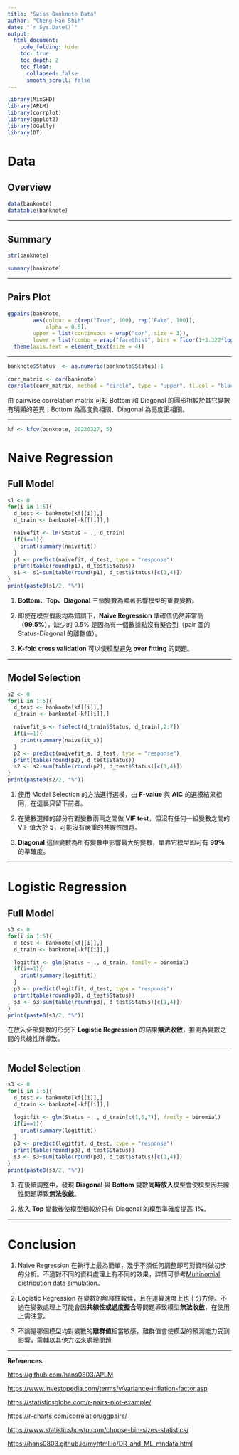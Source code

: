 ```yaml
---
title: "Swiss Banknote Data"
author: "Cheng-Han Shih"
date: "`r Sys.Date()`"
output: 
  html_document:
    code_folding: hide
    toc: true
    toc_depth: 2
    toc_float:
      collapsed: false
      smooth_scroll: false
---
```


```r
library(MixGHD)
library(APLM)
library(corrplot)
library(ggplot2)
library(GGally)
library(DT)
```

# Data {.tabset}

## Overview

```r
data(banknote)
datatable(banknote)
```

----

## Summary

```r
str(banknote)
```

```r
summary(banknote)
```

----

## Pairs Plot

```r
ggpairs(banknote, 
        aes(colour = c(rep("True", 100), rep("Fake", 100)), 
            alpha = 0.5), 
        upper = list(continuous = wrap("cor", size = 3)),
        lower = list(combo = wrap("facethist", bins = floor(1+3.322*log(dim(banknote)[1]))))) + 
  theme(axis.text = element_text(size = 4))
```

----

```r
banknote$Status  <- as.numeric(banknote$Status)-1
```

```r
corr_matrix <- cor(banknote)
corrplot(corr_matrix, method = "circle", type = "upper", tl.col = "black")
```

由 pairwise correlation matrix 可知 Bottom 和 Diagonal 的圓形相較於其它變數有明顯的差異；Bottom 為高度負相關、Diagonal 為高度正相關。

----

```r
kf <- kfcv(banknote, 20230327, 5)
```

# Naive Regression {.tabset}

## Full Model
```r
s1 <- 0
for(i in 1:5){
  d_test <- banknote[kf[[i]],]
  d_train <- banknote[-kf[[i]],]

  naivefit <- lm(Status ~ ., d_train)
  if(i==1){
    print(summary(naivefit))
  }
  p1 <- predict(naivefit, d_test, type = "response")
  print(table(round(p1), d_test$Status))
  s1 <- s1+sum(table(round(p1), d_test$Status)[c(1,4)])
}
print(paste0(s1/2, "%"))
```

1. **Bottom、Top、Diagonal** 三個變數為顯著影響模型的重要變數。

2. 即使在模型假設均為錯誤下，**Naive Regression** 準確值仍然非常高（**99.5%**），缺少的 0.5% 是因為有一個數據點沒有擬合到（pair 圖的 Status-Diagonal 的離群值）。

3. **K-fold cross validation** 可以使模型避免 **over fitting** 的問題。

----

## Model Selection

```r
s2 <- 0
for(i in 1:5){
  d_test <- banknote[kf[[i]],]
  d_train <- banknote[-kf[[i]],]

  naivefit_s <- fselect(d_train$Status, d_train[,2:7])
  if(i==1){
    print(summary(naivefit_s))
  }
  p2 <- predict(naivefit_s, d_test, type = "response")
  print(table(round(p2), d_test$Status))
  s2 <- s2+sum(table(round(p2), d_test$Status)[c(1,4)])
}
print(paste0(s2/2, "%"))
```

1. 使用 Model Selection 的方法進行選模，由 **F-value** 與 **AIC** 的選模結果相同，在這裏只留下前者。

2. 在變數選擇的部分有對變數兩兩之間做 **VIF test**，但沒有任何一組變數之間的 VIF 值大於 **5**，可能沒有嚴重的共線性問題。

3. **Diagonal** 這個變數為所有變數中影響最大的變數，單靠它模型即可有 **99％** 的準確度。

---

# Logistic Regression {.tabset}

## Full Model
```r
s3 <- 0
for(i in 1:5){
  d_test <- banknote[kf[[i]],]
  d_train <- banknote[-kf[[i]],]

  logitfit <- glm(Status ~ ., d_train, family = binomial)
  if(i==1){
    print(summary(logitfit))
  }
  p3 <- predict(logitfit, d_test, type = "response")
  print(table(round(p3), d_test$Status))
  s3 <- s3+sum(table(round(p3), d_test$Status)[c(1,4)])
}
print(paste0(s3/2, "%"))
```

在放入全部變數的形況下 **Logistic Regression** 的結果**無法收斂**，推測為變數之間的共線性所導致。

----

## Model Selection

```r
s3 <- 0
for(i in 1:5){
  d_test <- banknote[kf[[i]],]
  d_train <- banknote[-kf[[i]],]

  logitfit <- glm(Status ~ ., d_train[c(1,6,7)], family = binomial)
  if(i==1){
    print(summary(logitfit))
  }
  p3 <- predict(logitfit, d_test, type = "response")
  print(table(round(p3), d_test$Status))
  s3 <- s3+sum(table(round(p3), d_test$Status)[c(1,4)])
}
print(paste0(s3/2, "%"))
```

1. 在後續調整中，發現 **Diagonal** 與 **Bottom** 變數**同時放入**模型會使模型因共線性問題導致**無法收斂**。

2. 放入 **Top** 變數後使模型相較於只有 Diagonal 的模型準確度提高 **1%**。

----

# Conclusion

1. Naive Regression 在執行上最為簡單，幾乎不須任何調整即可對資料做初步的分析。不過對不同的資料處理上有不同的效果，詳情可參考[Multinomial distribution data simulation](https://hans0803.github.io/myhtml.io/DR_and_ML_mndata.html)。

2. Logistic Regression 在變數的解釋性較佳，且在運算速度上也十分方便。不過在變數處理上可能會因**共線性或過度擬合**等問題導致模型**無法收斂**，在使用上需注意。

3. 不論是哪個模型均對變數的**離群值**相當敏感，離群值會使模型的預測能力受到影響，需輔以其他方法來處理問題

----

**References**

[https://github.com/hans0803/APLM](https://github.com/hans0803/APLM)

[https://www.investopedia.com/terms/v/variance-inflation-factor.asp](https://www.investopedia.com/terms/v/variance-inflation-factor.asp)

[https://statisticsglobe.com/r-pairs-plot-example/](https://statisticsglobe.com/r-pairs-plot-example/)

[https://r-charts.com/correlation/ggpairs/](https://r-charts.com/correlation/ggpairs/)

[https://www.statisticshowto.com/choose-bin-sizes-statistics/](https://www.statisticshowto.com/choose-bin-sizes-statistics/)

[https://hans0803.github.io/myhtml.io/DR_and_ML_mndata.html](https://hans0803.github.io/myhtml.io/DR_and_ML_mndata.html)



